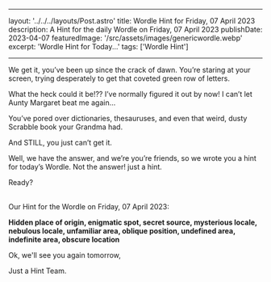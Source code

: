 ---

  layout: '../../../layouts/Post.astro'
  title: Wordle Hint for Friday, 07 April 2023
  description: A Hint for the daily Wordle on Friday, 07 April 2023
  publishDate: 2023-04-07
  featuredImage: '/src/assets/images/genericwordle.webp'
  excerpt: 'Wordle Hint for Today...'
  tags: ['Wordle Hint']
  
  ---

  We get it, you’ve been up since the crack of dawn. You’re staring at your screen, trying desperately to get that coveted green row of letters. 

  What the heck could it be!??
  I’ve normally figured it out by now!
  I can’t let Aunty Margaret beat me again… 

  You’ve pored over dictionaries, thesauruses, and even that weird, dusty Scrabble book your Grandma had.

  And STILL, you just can’t get it. 

  Well, we have the answer, and we’re you’re friends, so we wrote you a hint for today’s Wordle.
  Not the answer! just a hint. 

  Ready?<br /><br />

  Our Hint for the Wordle on Friday, 07 April 2023:

  **Hidden place of origin, enigmatic spot, secret source, mysterious locale, nebulous locale, unfamiliar area, oblique position, undefined area, indefinite area, obscure location**

  Ok, we'll see you again tomorrow, 

  Just a Hint Team.
  